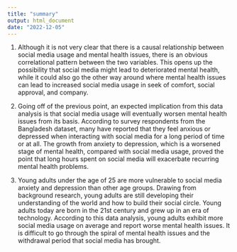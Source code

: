 ```yaml
---
title: "summary"
output: html_document
date: "2022-12-05"
---
```

1. Although it is not very clear that there is a causal relationship between social media usage and mental health issues, there is an obvious correlational pattern between the two variables. This opens up the possibility that social media might lead to deteriorated mental health, while it could also go the other way around where mental health issues can lead to increased social media usage in seek of comfort, social approval, and company.

2. Going off of the previous point, an expected implication from this data analysis is that social media usage will eventually worsen mental health issues from its basis. According to survey respondents from the Bangladesh dataset, many have reported that they feel anxious or depressed when interacting with social media for a long period of time or at all. The growth from anxiety to depression, which is a worsened stage of mental health, compared with social media usage, proved the point that long hours spent on social media will exacerbate recurring mental health problems.

3. Young adults under the age of 25 are more vulnerable to social media anxiety and depression than other age groups. Drawing from background research, young adults are still developing their understanding of the world and how to build their social circle. Young adults today are born in the 21st century and grew up in an era of technology. According to this data analysis, young adults exhibit more social media usage on average and report worse mental health issues. It is difficult to go through the spiral of mental health issues and the withdrawal period that social media has brought.
